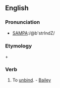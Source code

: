 ==English==

===Pronunciation===
*[[Pronunciation guide|SAMPA]]:/@b'strIndZ/

===Etymology===
{{etyl|la|en}} {{term|ab||lang=la|away}} + {{term|stringere||lang=la|bind, tie}}

===Verb===
{{en-verb|abstring|es}}

# {{transitive|obsolete}} To [[unbind]]. - [[Bailey]]
{{anagrams:en/abeginrst}}